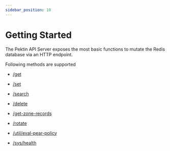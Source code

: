 ```yaml
---
sidebar_position: 10
---
```


# Getting Started

The Pektin API Server exposes the most basic functions to mutate the Redis database via an HTTP endpoint.

Following methods are supported

-   [/get](./methods#get)
-   [/set](./methods#set)
-   [/search](./methods#search)
-   [/delete](./methods#delete)

-   [/get-zone-records](./methods#get-zone-records)
-   [/rotate](./methods#rotate)

-   [/util/eval-pear-policy](./methods#utileval-pear-policy)
-   [/sys/health](./methods#syshealth)
